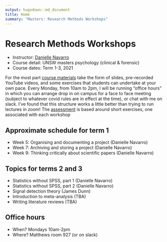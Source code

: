 ```yaml
---
output: hugodown::md_document
title: Home
summary: "Masters: Research Methods Workshops"
---
```


# Research Methods Workshops

- Instructor: [Danielle Navarro](https://djnavarro.net)
- Course detail: UNSW masters psychology (clinical & forensic)
- Course dates: Term 1-3, 2021


For the most part [course materials](/materials) take the form of slides, pre-recorded YouTube videos, and some exercises that students can undertake at your own pace. Every Monday, from 10am to 2pm, I will be running "office hours" in which you can arrange drop in on campus for a face to face meeting (subject to whatever covid rules are in effect at the time), or chat with me on slack. I've found that this structure works a little better than trying to run lectures in zoom! The [assessment](/assessment) is based around short exercises, one associated with each workshop


## Approximate schedule for term 1

- Week 5: Organising and documenting a project (Danielle Navarro)
- Week 7: Archiving and storing a project (Danielle Navarro)
- Week 9: Thinking critically about scientific papers (Danielle Navarro)

## Topics for terms 2 and 3

- Statistics without SPSS, part 1 (Danielle Navarro)
- Statistics without SPSS, part 2 (Danielle Navarro)
- Signal detection theory (James Dunn)
- Introduction to meta-analysis (TBA)
- Writing literature reviews (TBA)

## Office hours

- When? Mondays 10am-2pm
- Where? Matthews room 927 (or on slack)



<br><br><br>
